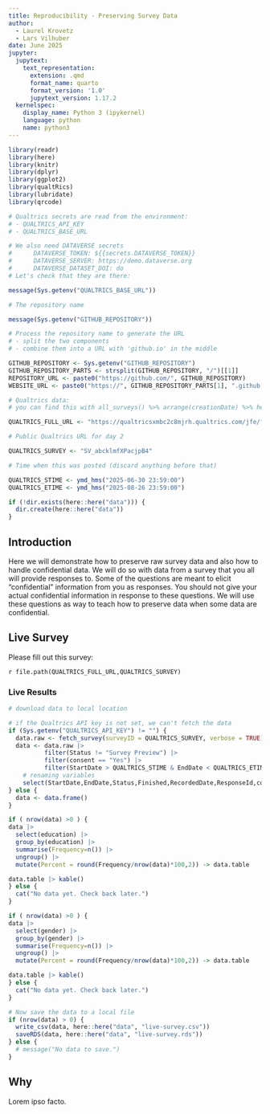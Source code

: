 ```yaml
---
title: Reproducibility - Preserving Survey Data
author:
  - Laurel Krovetz
  - Lars Vilhuber
date: June 2025
jupyter:
  jupytext:
    text_representation:
      extension: .qmd
      format_name: quarto
      format_version: '1.0'
      jupytext_version: 1.17.2
  kernelspec:
    display_name: Python 3 (ipykernel)
    language: python
    name: python3
---
```


```r
library(readr)
library(here)
library(knitr)
library(dplyr)
library(ggplot2)
library(qualtRics)
library(lubridate)
library(qrcode)

# Qualtrics secrets are read from the environment:
# - QUALTRICS_API_KEY
# - QUALTRICS_BASE_URL

# We also need DATAVERSE secrets
#      DATAVERSE_TOKEN: ${{secrets.DATAVERSE_TOKEN}}
#      DATAVERSE_SERVER: https://demo.dataverse.org
#      DATAVERSE_DATASET_DOI: do
# Let's check that they are there:

message(Sys.getenv("QUALTRICS_BASE_URL"))

# The repository name

message(Sys.getenv("GITHUB_REPOSITORY"))

# Process the repository name to generate the URL
# - split the two components
# - combine them into a URL with 'github.io' in the middle

GITHUB_REPOSITORY <- Sys.getenv("GITHUB_REPOSITORY")
GITHUB_REPOSITORY_PARTS <- strsplit(GITHUB_REPOSITORY, "/")[[1]]
REPOSITORY_URL <- paste0("https://github.com/", GITHUB_REPOSITORY)
WEBSITE_URL <- paste0("https://", GITHUB_REPOSITORY_PARTS[1], ".github.io/", GITHUB_REPOSITORY_PARTS[2])

# Qualtrics data:
# you can find this with all_surveys() %>% arrange(creationDate) %>% head()

QUALTRICS_FULL_URL <- "https://qualtricsxmbc2c8mjrh.qualtrics.com/jfe/form"

# Public Qualtrics URL for day 2

QUALTRICS_SURVEY <- "SV_abcklmfXPacjpB4"

# Time when this was posted (discard anything before that)

QUALTRICS_STIME <- ymd_hms("2025-06-30 23:59:00")
QUALTRICS_ETIME <- ymd_hms("2025-08-26 23:59:00")

if (!dir.exists(here::here("data"))) {
  dir.create(here::here("data"))
}
```

::: {.panel-tabset}

## Introduction

Here we will demonstrate how to preserve raw survey data and also how to handle confidential data. We will do so with data from a  survey that you all will provide responses to. Some of the questions are meant to elicit "confidential" information from you as responses. You should not give your actual confidential information in response to these questions. We will use these questions as way to teach how to preserve data when some data are confidential. 


## Live Survey 

Please fill out this  survey:

`r file.path(QUALTRICS_FULL_URL,QUALTRICS_SURVEY)`

### Live Results

```r
# download data to local location

# if the Qualtrics API key is not set, we can't fetch the data
if (Sys.getenv("QUALTRICS_API_KEY") != "") {
  data.raw <- fetch_survey(surveyID = QUALTRICS_SURVEY, verbose = TRUE) 
  data <- data.raw |>
          filter(Status != "Survey Preview") |>
          filter(consent == "Yes") |>
          filter(StartDate > QUALTRICS_STIME & EndDate < QUALTRICS_ETIME) |>
    # renaming variables
    select(StartDate,EndDate,Status,Finished,RecordedDate,ResponseId,consent,age,gender,education,tabs,name_confidential,number_confidential)
} else {
  data <- data.frame()
}

```

```r
if ( nrow(data) >0 ) {
data |>
  select(education) |>
  group_by(education) |>
  summarise(Frequency=n()) |>
  ungroup() |>
  mutate(Percent = round(Frequency/nrow(data)*100,2)) -> data.table

data.table |> kable()
} else {
  cat("No data yet. Check back later.")
}
```

```r
if ( nrow(data) >0 ) {
data |>
  select(gender) |>
  group_by(gender) |>
  summarise(Frequency=n()) |>
  ungroup() |>
  mutate(Percent = round(Frequency/nrow(data)*100,2)) -> data.table

data.table |> kable()
} else {
  cat("No data yet. Check back later.")
}
```


```r
# Now save the data to a local file
if (nrow(data) > 0) {
  write_csv(data, here::here("data", "live-survey.csv"))
  saveRDS(data, here::here("data", "live-survey.rds"))
} else {
  # message("No data to save.")
}
```

## Why

Lorem ipso facto.


:::